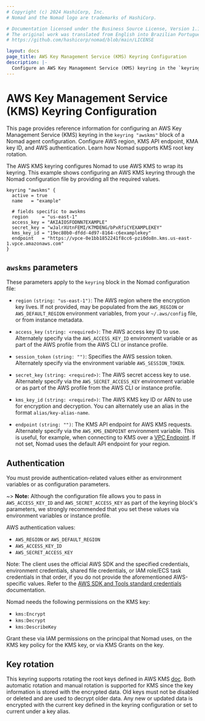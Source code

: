 ```yaml
---
# Copyright (c) 2024 HashiCorp, Inc.
# Nomad and the Nomad logo are trademarks of HashiCorp.

# Documentation licensed under the Business Source License, Version 1.1.
# The original work was translated from English into Brazilian Portuguese.
# https://github.com/hashicorp/nomad/blob/main/LICENSE

layout: docs
page_title: AWS Key Management Service (KMS) Keyring Configuration
description: |-
  Configure an AWS Key Management Service (KMS) keyring in the `keyring "awskms"` block of a Nomad agent configuration. Configure AWS region, KMS API endpoint, KMA key ID, and AWS authentication. Learn how Nomad supports KMS root key rotation.
---
```


# AWS Key Management Service (KMS) Keyring Configuration

This page provides reference information for configuring an AWS Key Management
Service (KMS) keyring in the `keyring "awskms"` block of a Nomad agent
configuration. Configure AWS region, KMS API endpoint, KMA key ID, and AWS
authentication. Learn how Nomad supports KMS root key rotation.

The AWS KMS keyring configures Nomad to use AWS KMS to wrap its keyring. This
example shows configuring an AWS KMS keyring through the Nomad configuration
file by providing all the required values.

```hcl
keyring "awskms" {
  active = true
  name   = "example"

  # fields specific to awskms
  region     = "us-east-1"
  access_key = "AKIAIOSFODNN7EXAMPLE"
  secret_key = "wJalrXUtnFEMI/K7MDENG/bPxRfiCYEXAMPLEKEY"
  kms_key_id = "19ec80b0-dfdd-4d97-8164-c6examplekey"
  endpoint   = "https://vpce-0e1bb1852241f8cc6-pzi0do8n.kms.us-east-1.vpce.amazonaws.com"
}
```

## `awskms` parameters

These parameters apply to the `keyring` block in the Nomad configuration file:

- `region` `(string: "us-east-1")`: The AWS region where the encryption key
  lives. If not provided, may be populated from the `AWS_REGION` or
  `AWS_DEFAULT_REGION` environment variables, from your `~/.aws/config` file, or
  from instance metadata.

- `access_key` `(string: <required>)`: The AWS access key ID to use. Alternately
  specify via the `AWS_ACCESS_KEY_ID` environment variable or as part of the AWS
  profile from the AWS CLI or instance profile.

- `session_token` `(string: "")`: Specifies the AWS session token. Alternately
  specify via the environment variable `AWS_SESSION_TOKEN`.

- `secret_key` `(string: <required>)`: The AWS secret access key to
  use. Alternately specify via the `AWS_SECRET_ACCESS_KEY` environment variable
  or as part of the AWS profile from the AWS CLI or instance profile.

- `kms_key_id` `(string: <required>)`: The AWS KMS key ID or ARN to use for
  encryption and decryption. You can alternately use an alias in the format
  `alias/key-alias-name`.

- `endpoint` `(string: "")`: The KMS API endpoint for AWS KMS
  requests. Alternately specify via the `AWS_KMS_ENDPOINT` environment
  variable. This is useful, for example, when connecting to KMS over a [VPC
  Endpoint][]. If not set, Nomad uses the default API endpoint for your region.

## Authentication

You must provide authentication-related values either as environment variables
or as configuration parameters.

~> **Note:** Although the configuration file allows you to pass in
`AWS_ACCESS_KEY_ID` and `AWS_SECRET_ACCESS_KEY` as part of the keyring block's
parameters, we strongly recommended that you set these values via environment
variables or instance profile.

AWS authentication values:

- `AWS_REGION` or `AWS_DEFAULT_REGION`
- `AWS_ACCESS_KEY_ID`
- `AWS_SECRET_ACCESS_KEY`

Note: The client uses the official AWS SDK and the specified credentials,
environment credentials, shared file credentials, or IAM role/ECS task
credentials in that order, if you do not provide the aforementioned AWS-specific
values. Refer to the [AWS SDK and Tools standard credentials][aws-std-creds]
documentation.

Nomad needs the following permissions on the KMS key:

- `kms:Encrypt`
- `kms:Decrypt`
- `kms:DescribeKey`

Grant these via IAM permissions on the principal that Nomad uses, on the KMS key
policy for the KMS key, or via KMS Grants on the key.

## Key rotation

This keyring supports rotating the root keys defined in AWS KMS
[doc][rotate_docs]. Both automatic rotation and manual rotation is supported for
KMS since the key information is stored with the encrypted data. Old keys must
not be disabled or deleted and are used to decrypt older data. Any new or
updated data is encrypted with the current key defined in the keyring
configuration or set to current under a key alias.

[VPC Endpoint]: https://docs.aws.amazon.com/kms/latest/developerguide/kms-vpc-endpoint.html
[rotate_docs]: https://docs.aws.amazon.com/kms/latest/developerguide/rotate-keys.html
[aws-std-creds]: https://docs.aws.amazon.com/sdkref/latest/guide/standardized-credentials.html
